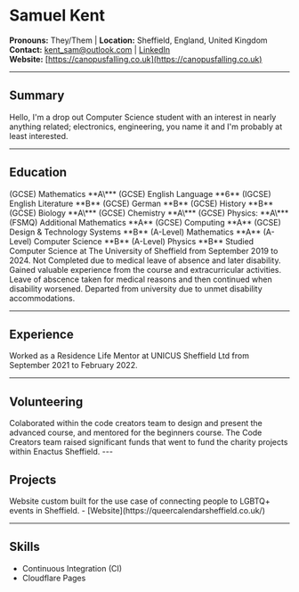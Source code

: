 
# Samuel Kent

**Pronouns:** They/Them | **Location:** Sheffield, England, United Kingdom <br/>
**Contact:** [kent_sam@outlook.com](mailto:kent_sam@outlook.com) | [LinkedIn](www.linkedin.com/in/kent-samuel) <br/>
**Website:** [https://canopusfalling.co.uk](https://canopusfalling.co.uk)

---

## Summary

Hello, I'm a drop out Computer Science student with an interest in nearly anything related; electronics, engineering, you name it and I'm probably at least interested.

---

## Education

<Timeline>
  <TimelineElement
    start="Sep 2008"
    end="Jun 2019"
    title="Bedford Modern School"
  ></TimelineElement>
  <TimelineElement start="June 2016">
    <Chip>(GCSE) Mathematics **A\***</Chip>
  </TimelineElement>
  <TimelineElement start="June 2017">
    <Chip>(GCSE) English Language **6**</Chip>
    <Chip>(IGCSE) English Literature **B**</Chip>
    <Chip>(GCSE) German **B**</Chip>
    <Chip>(GCSE) History **B**</Chip>
    <Chip>(GCSE) Biology **A\***</Chip>
    <Chip>(GCSE) Chemistry **A\***</Chip>
    <Chip>(GCSE) Physics: **A\***</Chip>
    <Chip>(FSMQ) Additional Mathematics **A**</Chip>
    <Chip>(GCSE) Computing **A**</Chip>
    <Chip>(GCSE) Design & Technology Systems **B**</Chip>
  </TimelineElement>
  <TimelineElement start="June 2019">
    <Chip>(A-Level) Mathematics **A**</Chip>
    <Chip>(A-Level) Computer Science **B**</Chip>
    <Chip>(A-Level) Physics **B**</Chip>
  </TimelineElement>
  <TimelineElement
    start="Sep 2019"
    end="Dec 2023"
    title="Bachelor of Science (BSC), Computer Science"
  >
    Studied Computer Science at The University of Sheffield from September 2019
    to 2024. Not Completed due to medical leave of absence and later disability.
    Gained valuable experience from the course and extracurricular activities.
  </TimelineElement>
  <TimelineElement start="Dec 2021" end="Sept 2023">
    Leave of abscence taken for medical reasons and then continued when
    disability worsened.
  </TimelineElement>
  <TimelineElement start="Dec 2023">
    Departed from university due to unmet disability accommodations.
  </TimelineElement>
</Timeline>

---

## Experience

<Timeline>
  <TimelineElement
    start="Sep 2021"
    end="Feb 2022"
    title="Residence Life Mentor"
  >
    Worked as a Residence Life Mentor at UNICUS Sheffield Ltd from September
    2021 to February 2022.
  </TimelineElement>
</Timeline>

---

## Volunteering

<Timeline>
  <TimelineElement
    start="Jan 2021"
    end="Jan 2022"
    title="Head Program Developer"
  >
    Colaborated within the code creators team to design and present the advanced
    course, and mentored for the beginners course. The Code Creators team raised
    significant funds that went to fund the charity projects within Enactus
    Sheffield.
  </TimelineElement>
</Timeline>
---

## Projects

<Timeline>
  <TimelineElement
    start="Jun 2023"
    end="present"
    title="Queer Calendar Sheffield"
  >
    Website custom built for the use case of connecting people to LGBTQ+ events
    in Sheffield. - [Website](https://queercalendarsheffield.co.uk/)
  </TimelineElement>
</Timeline>

---

## Skills

- Continuous Integration (CI)
- Cloudflare Pages
